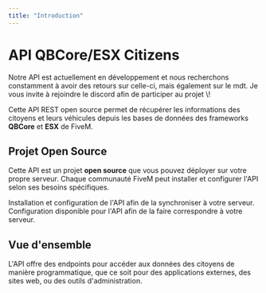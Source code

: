 ```yaml
---
title: "Introduction"
---
```


# API QBCore/ESX Citizens

<Note>
  Notre API est actuellement en développement et nous recherchons constamment à avoir des retours sur celle-ci, mais également sur le mdt. Je vous invite à rejoindre le discord afin de participer au projet \!
</Note>

Cette API REST open source permet de récupérer les informations des citoyens et leurs véhicules depuis les bases de données des frameworks **QBCore** et **ESX** de FiveM.

## Projet Open Source

Cette API est un projet **open source** que vous pouvez déployer sur votre propre serveur. Chaque communauté FiveM peut installer et configurer l'API selon ses besoins spécifiques.

<CardGroup cols={2}>
  <Card title="Guide d'installation de l'API" icon="book" href="https://docs.uracad.com/fivem-api/install" cta="En savoir plus">
    Installation et configuration de l'API afin de la synchroniser à votre serveur.
  </Card>
  <Card title="Configuration personnalisée" icon="gear" href="https://docs.uracad.com/fivem-api/configuration">
    Configuration disponible pour l'API afin de la faire correspondre à votre serveur.
  </Card>
</CardGroup>

## Vue d'ensemble

L'API offre des endpoints pour accéder aux données des citoyens de manière programmatique, que ce soit pour des applications externes, des sites web, ou des outils d'administration.
